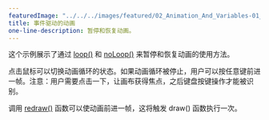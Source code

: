 ---
featuredImage: "../../../images/featured/02_Animation_And_Variables-01_Animation_With_Events-thumbnail.png"
title: 事件驱动的动画
one-line-description: 暂停和恢复动画。
---

这个示例展示了通过
<a href="https://p5js.org/reference/#/p5/loop">loop()</a>
和
<a href="https://p5js.org/reference/#/p5/noLoop">noLoop()</a>
来暂停和恢复动画的使用方法。

点击鼠标可以切换动画循环的状态。如果动画循环被停止，用户可以按任意键前进一帧。注意：用户需要点击一下，让画布获得焦点，之后键盘按键操作才能被识别。

调用 <a href="https://p5js.org/reference/#/p5/redraw">redraw()</a> 函数可以使动画前进一帧，这将触发 draw() 函数执行一次。